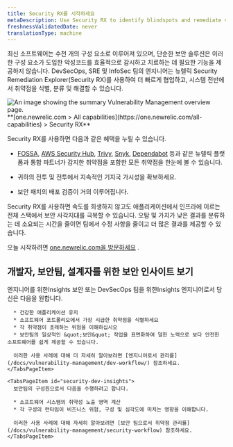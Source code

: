 ```yaml
---
title: Security RX를 시작하세요
metaDescription: Use Security RX to identify blindspots and remediate vulnerabilities.
freshnessValidatedDate: never
translationType: machine
---
```


최신 소프트웨어는 수천 개의 구성 요소로 이루어져 있으며, 단순한 보안 솔루션은 이러한 구성 요소가 도입한 악성코드를 효율적으로 감시하고 치료하는 데 필요한 기능을 제공하지 않습니다. DevSecOps, SRE 및 InfoSec 팀의 엔지니어는 뉴렐릭 Security Remediation Explorer(Security RX)를 사용하여 더 빠르게 협업하고, 시스템 전반에서 취약점을 식별, 분류 및 해결할 수 있습니다.

<img title="Vulnerability Management overview" alt="An image showing the summary Vulnerability Management overview page." src="/images/security_screenshot-full_security-overview.webp" />

<figcaption>
  <DNT>
    **[one.newrelic.com &gt; All capabilities](https://one.newrelic.com/all-capabilities) &gt; Security RX**
  </DNT>
</figcaption>

Security RX를 사용하면 다음과 같은 혜택을 누릴 수 있습니다.

* [FOSSA](docs/vulnerability-management/integrations/fossa/), [AWS Security Hub](docs/vulnerability-management/integrations/aws/), [Trivy](/docs/vulnerability-management/integrations/trivy), [Snyk](docs/vulnerability-management/integrations/snyk/), [Dependabot](install/vm/) 등과 같은 뉴렐릭 플랫폼과 통합 파트너가 감지한 취약점을 포함한 모든 취약점을 한눈에 볼 수 있습니다.

* 귀하의 전투 및 전투에서 지속적인 기지국 가시성을 확보하세요.

* 보안 패치의 배포 검증이 거의 이루어집니다.

Security RX를 사용하면 속도를 희생하지 않고도 애플리케이션에서 인프라에 이르는 전체 스택에서 보안 사각지대를 극복할 수 있습니다. 오탐 및 가치가 낮은 결과를 분류하는 데 소요되는 시간을 줄이면 팀에서 수정 사항을 줄이고 더 많은 결과를 제공할 수 있습니다.

오늘 시작하려면 [one.newrelic.com을 방문하세요](https://one.newrelic.com/vulnerability-management) .

## 개발자, 보안팀, 설계자를 위한 보안 인사이트 보기

<Tabs>
  <TabsBar>
    <TabsBarItem id="developer-insights">엔지니어를 위한Insights </TabsBarItem><TabsBarItem id="security-dev-insights">보안 또는 DevSecOps 팀을 위한Insights</TabsBarItem>
  </TabsBar>

  <TabsPages>
    <TabsPageItem id="developer-insights">
      엔지니어로서 당신은 다음을 원합니다.

      * 건강한 애플리케이션 유지
      * 소프트웨어 포트폴리오에서 가장 시급한 취약점을 식별하세요
      * 각 취약점이 초래하는 위험을 이해하십시오
      * 보안팀의 일상적인 &quot;보안&quot; 작업을 표면화하여 덜한 노력으로 보다 안전한 소프트웨어를 쉽게 제공할 수 있습니다.

      이러한 사용 사례에 대해 더 자세히 알아보려면 [엔지니어로서 관리를](/docs/vulnerability-management/dev-workflow/) 참조하세요.
    </TabsPageItem>

    <TabsPageItem id="security-dev-insights">
      보안팀의 구성원으로서 다음을 수행하려고 합니다.

      * 소프트웨어 시스템의 취약성 노출 영역 계산
      * 각 구성의 런타임이 비즈니스 위험, 구성 및 심각도에 미치는 영향을 이해합니다.

      이러한 사용 사례에 대해 자세히 알아보려면 [보안 팀으로서 취약점 관리를](/docs/vulnerability-management/security-workflow) 참조하세요.
    </TabsPageItem>
  </TabsPages>
</Tabs>